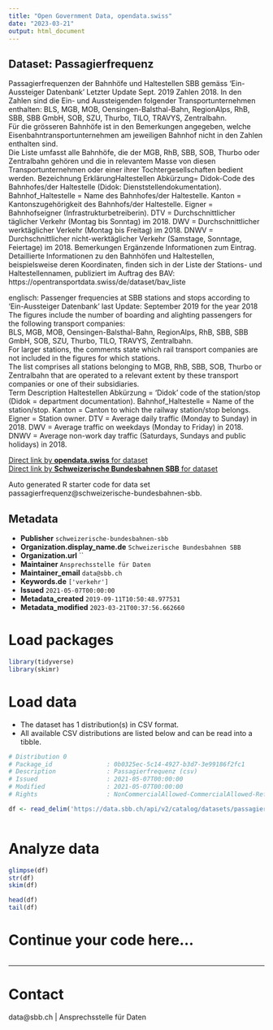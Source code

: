 ```yaml
---
title: "Open Government Data, opendata.swiss"
date: "2023-03-21"
output: html_document
---
```


## Dataset: Passagierfrequenz

Passagierfrequenzen der Bahnhöfe und Haltestellen SBB gemäss 'Ein-Aussteiger Datenbank'
Letzter Update Sept.  2019 Zahlen 2018.
In den Zahlen sind die Ein- und Aussteigenden folgender Transportunternehmen enthalten: 
BLS, MGB, MOB, Oensingen-Balsthal-Bahn, RegionAlps, RhB, SBB, SBB GmbH, SOB, SZU, Thurbo, TILO, TRAVYS, Zentralbahn.  
Für die grösseren Bahnhöfe ist in den Bemerkungen angegeben, welche Eisenbahntransportunternehmen am jeweiligen Bahnhof nicht in den Zahlen enthalten sind.  
Die Liste umfasst alle Bahnhöfe, die der MGB, RhB, SBB, SOB, Thurbo oder Zentralbahn gehören und die in relevantem Masse von diesen Transportunternehmen oder einer ihrer Tochtergesellschaften bedient werden. 
Bezeichnung ErklärungHaltestellen Abkürzung=  Didok-Code des Bahnhofes/der Haltestelle (Didok: Dienststellendokumentation).
Bahnhof_Haltestelle =  Name des Bahnhofes/der Haltestelle.
Kanton  = Kantonszugehörigkeit des Bahnhofs/der Haltestelle.
Eigner  = Bahnhofseigner (Infrastrukturbetreiberin).
DTV = Durchschnittlicher täglicher Verkehr (Montag bis Sonntag) im 2018.
DWV = Durchschnittlicher werktäglicher Verkehr (Montag bis Freitag) im 2018.
DNWV = Durchschnittlicher nicht-werktäglicher Verkehr (Samstage, Sonntage, Feiertage) im 2018.
Bemerkungen Ergänzende Informationen zum Eintrag. 
Detaillierte Informationen zu den Bahnhöfen und Haltestellen, beispielsweise deren Koordinaten, finden sich in der Liste der Stations- und Haltestellennamen, publiziert im Auftrag des BAV: https://opentransportdata.swiss/de/dataset/bav_liste 

englisch:
Passenger frequencies at SBB stations and stops according to 'Ein-Aussteiger Datenbank'
last Update: September 2019 for the year 2018
The figures include the number of boarding and alighting passengers for the following transport companies:  
BLS, MGB, MOB, Oensingen-Balsthal-Bahn, RegionAlps, RhB, SBB, SBB GmbH, SOB, SZU, Thurbo, TILO, TRAVYS, Zentralbahn.   
For larger stations, the comments state which rail transport companies are not included in the figures for which stations.   
The list comprises all stations belonging to MGB, RhB, SBB, SOB, Thurbo or Zentralbahn that are operated to a relevant extent by these transport companies or one of their subsidiaries.  
Term  Description 
Haltestellen Abkürzung = 'Didok' code of the station/stop (Didok = department documentation). 
Bahnhof_Haltestelle  = Name of the station/stop. 
Kanton  = Canton to which the railway station/stop belongs. 
Eigner = Station owner. 
DTV = Average daily traffic (Monday to Sunday) in 2018. 
DWV = Average traffic on weekdays (Monday to Friday) in 2018. 
DNWV = Average non-work day traffic (Saturdays, Sundays and public holidays) in 2018.

[Direct link by **opendata.swiss** for dataset](https://opendata.swiss/de/dataset/passagierfrequenz1)<br>
[Direct link by **Schweizerische Bundesbahnen SBB** for dataset](https://data.sbb.ch/explore/dataset/passagierfrequenz/)

Auto generated R starter code for data set passagierfrequenz@schweizerische-bundesbahnen-sbb.

## Metadata

- **Publisher** `schweizerische-bundesbahnen-sbb`
- **Organization.display_name.de** `Schweizerische Bundesbahnen SBB`
- **Organization.url** ``
- **Maintainer** `Ansprechsstelle für Daten`
- **Maintainer_email** `data@sbb.ch`
- **Keywords.de** `['verkehr']`
- **Issued** `2021-05-07T00:00:00`
- **Metadata_created** `2019-09-11T10:50:48.977531`
- **Metadata_modified** `2023-03-21T00:37:56.662660`


# Load packages

```r

library(tidyverse)
library(skimr)

```

# Load data

-   The dataset has 1 distribution(s) in CSV format.
-   All available CSV distributions are listed below and can be read into a tibble.

```r

# Distribution 0
# Package_id               : 0b0325ec-5c14-4927-b3d7-3e99186f2fc1
# Description              : Passagierfrequenz (csv)
# Issued                   : 2021-05-07T00:00:00
# Modified                 : 2021-05-07T00:00:00
# Rights                   : NonCommercialAllowed-CommercialAllowed-ReferenceRequired

df <- read_delim('https://data.sbb.ch/api/v2/catalog/datasets/passagierfrequenz/exports/csv')



```

# Analyze data

```r

glimpse(df)
str(df)
skim(df)

head(df)
tail(df)

```

# Continue your code here...

```r

```

------------------------------------------------------------------------

# Contact

data@sbb.ch | Ansprechsstelle für Daten
